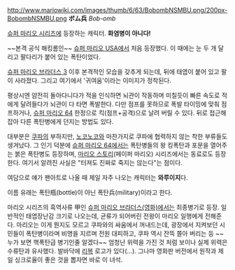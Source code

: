 http://www.mariowiki.com/images/thumb/6/63/BobombNSMBU.png/200px-BobombNSMBU.png
'''ボム兵''' ''Bob-omb''

[[슈퍼 마리오 시리즈]]에 등장하는 캐릭터. '''화염병이 아니다!'''

~~본격 공식 해킹롬인~~ [[슈퍼 마리오 USA]]에서 처음 등장했다. 이 때에는 눈 두 개 달리고 팔다리가 붙어 있는 폭탄이었다.

[[슈퍼 마리오 브라더스 3]] 이후 본격적인 모습을 갖추게 되는데, 뒤에 태엽이 붙어 있고 팔이 사라졌다. 그리고 여기에서 '귀여움'이라는 이미지가 정착된다.

평상시엔 얌전히 돌아다니다가 적을 인식하면 뇌관이 작동하며 미칠듯이 빠른 속도로 적에게 달려들다가 뇌관이 다 타면 폭발한다. 다만 점프를 못하므로 폭발 타이밍에 맞춰 점프하거나, [[슈퍼 마리오 64]] 한정으로 킥(점프+공격)으로 날려 버릴 수 있다. 뒤로 접근해 잡아 다른 폭탄병에게 던지는 방법도 있다.

대부분은 [[쿠파]]의 부하지만, [[노코노코]]와 마찬가지로 쿠파에 협력하지 않는 착한 부류들도 생겨났다. 그 인기 덕분에 [[슈퍼 마리오 64]]에서는 폭탄병들의 왕 킹폭탄과 포문을 열어주는 붉은 폭탄병도 등장하며, [[마리오 스토리]](페이퍼 마리오) 시리즈에서는 동료로도 등장한다. 여기서 알려진 사실은 "터져도 진짜로 죽지는 않는다"는 점이다.

여담으로 얘가 팬아트로 나올 때 제일 자주 나오는 캐릭터는 '''와루이지'''다. 

이름 유래는 폭탄甁(bottle)이 아닌 폭탄兵(military)이라고 한다.

마리오 시리즈의 흑역사류 甲인 [[슈퍼 마리오 브라더스(영화)]]에서는 최종병기로 등장. 일반적인 태엽장난감 크기로 나오는데, 균류가 되어버린 전왕이 마리오 일행에게 전해준다. 마리오는 이게 뭔지도 모르고 쿠파와의 싸움에서 꺼내드는데, 광장에서 지켜보던 시민들이 폭탄병이라며 비명을 지르며 전원 대피하고, 쿠파 역시 잔뜩 쫄아 버리는 등 ~~누가 보면 핵폭탄급 병기인줄 알겠다~~ 엄청난 위력을 가진 것 처럼 보이나 실제 위력은 수류탄과 유사했다. 발바닥에 [[리복]] 로고가 있다(...). 그나마 영화판 버전에서 원작과 제일 싱크로율이 좋은 것을 뽑자면 바로 이 녀석.
